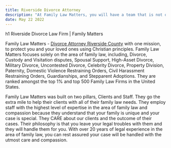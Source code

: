 ```yaml
---
title: Riverside Divorce Attorney
description: "At Family Law Matters, you will have a team that is not only compassionate, but a team that understands the day-to-day struggles of going through a divorce or a custody battle. "
date: May 22 2022
---
```

h1 Riverside Divorce Law Firm | Family Matters

Family Law Matters - [Divorce Attorney Riverside County](https://temeculadivorce.com) with one mission, to protect you and your loved ones using Christian principles. Family Law Matters focuses solely on the area of family law, including, Divorce, Custody and Visitation disputes, Spousal Support, High-Asset Divorce, Military Divorce, Uncontested Divorce, Celebrity Divorce, Property Division, Paternity, Domestic Violence Restraining Orders, Civil Harassment Restraining Orders, Guardianships, and Stepparent Adoptions. They are ranked amongst the top 1% and top 500 Family Law Firms in the United States. 

Family Law Matters was built on two pillars, Clients and Staff. They go the extra mile to help their clients with all of their family law needs. They employ staff with the highest level of expertise in the area of family law and compassion because they understand that your family is unique and your case is special. They CARE about our clients and the outcome of their cases. Their philosophy is that you leave your legal troubles with them and they will handle them for you. With over 20 years of legal experience in the area of family law, you can rest assured your case will be handled with the utmost care and compassion. 
 
